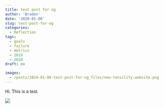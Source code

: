 ```yaml
---
title: test post for og
author: 'Braden'
date: '2020-01-06'
slug: test-post-for-og
categories:
  - Reflection
tags:
  - goals
  - failure
  - metrics
  - 2019
  - 2020
draft: no

images: 
  - /posts/2020-01-06-test-post-for-og_files/new-tensility-website.png
---
```


Hi. This is a test.

![](/posts/2020-01-06-test-post-for-og_files/new-tensility-website.png)